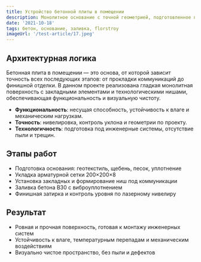 ```yaml
---
title: Устройство бетонной плиты в помещении
description: Монолитное основание с точной геометрией, подготовленное под инженерные и отделочные работы
date: '2021-10-18'
tags: бетон, основание, заливка, florstroy
imageUrl: '/test-article/17.jpeg'
---
```


<Quote
  content="Плита выполнена с соблюдением проектных допусков, готова к монтажу инженерных систем и финишной отделке."
  author="FlorStroy"
  cite="https://florstroy.ru/"
/>

## Архитектурная логика

Бетонная плита в помещении — это основа, от которой зависит точность всех последующих этапов: от прокладки коммуникаций до финишной отделки. В данном проекте реализована гладкая монолитная поверхность с закладными элементами и технологическими нишами, обеспечивающая функциональность и визуальную чистоту.

- **Функциональность**: несущая способность, устойчивость к влаге и механическим нагрузкам.
- **Точность**: нивелировка, контроль уклона и геометрии по проекту.
- **Технологичность**: подготовка под инженерные системы, отсутствие пыли и трещин.

## Этапы работ

- Подготовка основания: геотекстиль, щебень, песок, уплотнение
- Укладка арматурной сетки 200×200×8
- Установка закладных и формирование ниш под коммуникации
- Заливка бетона B30 с виброуплотнением
- Финишная затирка и контроль уровня по лазерному нивелиру

<ArticleImage src="/test-article/17.jpeg" alt="Бетонная плита в помещении" />

## Результат

- Ровная и прочная поверхность, готовая к монтажу инженерных систем
- Устойчивость к влаге, температурным перепадам и механическим воздействиям
- Визуально чистое пространство, без пыли и дефектов

<Quote
  content="Плита выдерживает нагрузку, не пылит, идеально ровная — монтаж инженерки идёт без корректировок."
  author="Технический специалист FlorStroy"
  cite="https://florstroy.ru/"
/>
